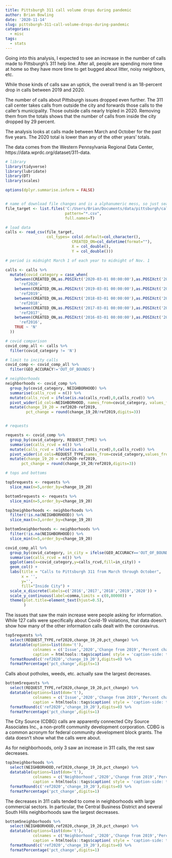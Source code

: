 ```yaml
---
title: Pittsburgh 311 call volume drops during pandemic
author: Brian Bowling
date: '2020-11-14'
slug: pittsburgh-311-call-volume-drops-during-pandemic
categories:
  - misc
tags:
  - stats
---
```


Going into this analysis, I expected to see an increase in the number of calls made to Pittsburgh's 311 help line. After all, people are spending more time at home so they have more time to get bugged about litter, noisy neighbors, etc.

While those kinds of calls saw an uptick, the overall trend is an 18-percent drop in calls between 2019 and 2020.

The number of calls about Pittsburgh issues dropped even further. The 311 call center takes calls from outside the city and forwards those calls to the caller's municipality. Those outside calls nearly tripled in 2020. Removing them from the totals shows that the number of calls from inside the city dropped by 29 percent.

The analysis looks at calls made between March and October for the past five years. The 2020 total is lower than any of the other years' totals.

The data comes from the Western Pennsylvania Regional Data Center,
https://data.wprdc.org/dataset/311-data.



```r

# library
library(tidyverse)
library(lubridate)
library(DT)
library(scales)

options(dplyr.summarise.inform = FALSE)


# name of download file changes and is a alphanumeric mess, so just search for it
file_target <- list.files('C:/Users/Brian/Documents/data/pittsburgh/calls_311/',
                          pattern="*.csv",
                          full.names=T)

# load data
calls <- read_csv(file_target,
                  col_types= cols(.default=col_character(),
                             CREATED_ON=col_datetime(format=""),
                             X = col_double(),
                             Y = col_double()))

# period is midnight March 1 of each year to midnight of Nov. 1

calls <- calls %>% 
  mutate(covid_category = case_when(
    between(CREATED_ON,as.POSIXct('2020-03-01 00:00:00'),as.POSIXct('2020-11-01 00:00:00')) ~
      'ref2020',
    between(CREATED_ON,as.POSIXct('2019-03-01 00:00:00'),as.POSIXct('2019-11-01 00:00:00')) ~
      'ref2019',
    between(CREATED_ON,as.POSIXct('2018-03-01 00:00:00'),as.POSIXct('2018-11-01 00:00:00')) ~
      'ref2018',
    between(CREATED_ON,as.POSIXct('2017-03-01 00:00:00'),as.POSIXct('2017-11-01 00:00:00')) ~
      'ref2017',
    between(CREATED_ON,as.POSIXct('2016-03-01 00:00:00'),as.POSIXct('2016-11-01 00:00:00')) ~
      'ref2016',
    TRUE ~ 'N'
  ))

# covid comparison
covid_comp_all <- calls %>% 
  filter(covid_category != 'N')

# limit to incity calls
covid_comp <- covid_comp_all %>% 
  filter(GEO_ACCURACY!='OUT_OF_BOUNDS')

# neighborhoods
neighborhoods <- covid_comp %>% 
  group_by(covid_category, NEIGHBORHOOD) %>% 
  summarise(calls_rcvd = n()) %>%
  mutate(calls_rcvd = ifelse(is.na(calls_rcvd),0,calls_rcvd)) %>% 
  pivot_wider(id_cols=NEIGHBORHOOD, names_from=covid_category, values_from=calls_rcvd) %>% 
  mutate(change_19_20 = ref2020-ref2019,
         pct_change = round(change_19_20/ref2019,digits=3))


# requests

requests <- covid_comp %>% 
  group_by(covid_category, REQUEST_TYPE) %>% 
  summarise(calls_rcvd = n()) %>% 
  mutate(calls_rcvd = ifelse(is.na(calls_rcvd),0,calls_rcvd)) %>% 
  pivot_wider(id_cols=REQUEST_TYPE,names_from=covid_category,values_from=calls_rcvd) %>% 
  mutate(change_19_20 = ref2020-ref2019,
       pct_change = round(change_19_20/ref2019,digits=3))

# tops and bottoms

top5requests <- requests %>%
  slice_max(n=5,order_by=change_19_20)

bottom5requests <- requests %>%
  slice_min(n=5,order_by=change_19_20)

top3neighborhoods <- neighborhoods %>%
  filter(!is.na(NEIGHBORHOOD)) %>% 
  slice_max(n=3,order_by=change_19_20)

bottom5neighborhoods <- neighborhoods %>%
  filter(!is.na(NEIGHBORHOOD)) %>% 
  slice_min(n=5,order_by=change_19_20)


```

```r

covid_comp_all %>% 
  group_by(covid_category, in_city = ifelse(GEO_ACCURACY=='OUT_OF_BOUNDS','N','Y')) %>% 
  summarise(calls_rcvd = n()) %>% 
  ggplot(aes(x=covid_category,y=calls_rcvd,fill=in_city)) +
  geom_col() +
  labs(title = "Calls to Pittsburgh 311 from March through October",
       x = '',
       y='',
       fill="Inside City") +
  scale_x_discrete(labels=c('2016','2017','2018','2019','2020')) +
  scale_y_continuous(label=comma,limits = c(0,80000)) +
  theme(plot.title=element_text(hjust=0.5),
        )


```

The issues that saw the main increase were people asking for information. While 127 calls were specifically about Covid-19 violations, that data doesn't show how many of the other information calls dealt with the coronavirus.

```r

top5requests %>% 
  select(REQUEST_TYPE,ref2020,change_19_20,pct_change) %>% 
  datatable(options=list(dom='t'),
            colnames = c('Issue','2020','Change from 2019','Percent change'),
            caption = htmltools::tags$caption( style = 'caption-side: top; text-align: center; color:black; font-size:200% ;','Issues that saw the largest increase in 311 calls post-Covid')) %>% 
  formatRound(c('ref2020','change_19_20'),digits=0) %>% 
  formatPercentage('pct_change',digits=1)

```

Calls about potholes, weeds, etc. actually saw the largest decreases.

```r


bottom5requests %>% 
  select(REQUEST_TYPE,ref2020,change_19_20,pct_change) %>% 
  datatable(options=list(dom='t'),
            colnames = c('Issue','2020','Change from 2019','Percent change'),
            caption = htmltools::tags$caption( style = 'caption-side: top; text-align: center; color:black; font-size:200% ;','Issues that saw the largest decrease post-Covid')) %>% 
  formatRound(c('ref2020','change_19_20'),digits=0) %>% 
  formatPercentage('pct_change',digits=1)


```

The City Source (CDBG) calls are apparently connected City Source Associates Inc., a non-profit community development corporation. CDBG is a common acronym for federal community development block grants. The data doesn't show what the calls were about.

As for neighborhoods, only 3 saw an increase in 311 calls, the rest saw decreases.

```r


top3neighborhoods %>% 
  select(NEIGHBORHOOD,ref2020,change_19_20,pct_change) %>% 
  datatable(options=list(dom='t'),
            colnames = c('Neighborhood','2020','Change from 2019','Percent change'),
            caption = htmltools::tags$caption( style = 'caption-side: top; text-align: center; color:black; font-size:150% ;','Neighborhoods that saw the largest increase in 311 calls post-Covid')) %>% 
  formatRound(c('ref2020','change_19_20'),digits=0) %>% 
  formatPercentage('pct_change',digits=1)


```

The decreases in 311 calls tended to come in neighborhoods with large commercial sectors. In particular, the Central Business District and several South Hills neighborhoods saw the largest decreases.

```r


bottom5neighborhoods %>% 
  select(NEIGHBORHOOD,ref2020,change_19_20,pct_change) %>% 
  datatable(options=list(dom='t'),
            colnames = c('Neighborhood','2020','Change from 2019','Percent change'),
            caption = htmltools::tags$caption( style = 'caption-side: top; text-align: center; color:black; font-size:150% ;','Neighborhoods that saw the largest decrease in 311 calls post-Covid')) %>% 
  formatRound(c('ref2020','change_19_20'),digits=0) %>% 
  formatPercentage('pct_change',digits=1)


```

